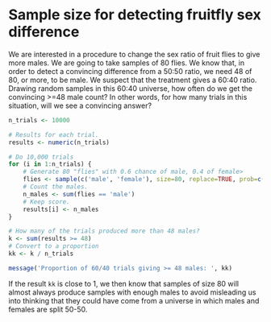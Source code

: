 # Sample size for detecting fruitfly sex difference


We are interested in a procedure to change the sex ratio of fruit flies
to give more males. We are going to take samples of 80 flies. We know
that, in order to detect a convincing difference from a 50:50 ratio, we
need 48 of 80, or more, to be male. We suspect that the treatment gives
a 60:40 ratio. Drawing random samples in this 60:40 universe, how often
do we get the convincing \>=48 male count? In other words, for how many
trials in this situation, will we see a convincing answer?

```r
n_trials <- 10000

# Results for each trial.
results <- numeric(n_trials)

# Do 10,000 trials
for (i in 1:n_trials) {
    # Generate 80 "flies" with 0.6 chance of male, 0.4 of female>
    flies <- sample(c('male', 'female'), size=80, replace=TRUE, prob=c(0.6, 0.4))
    # Count the males.
    n_males <- sum(flies == 'male')
    # Keep score.
    results[i] <- n_males
}

# How many of the trials produced more than 48 males?
k <- sum(results >= 48)
# Convert to a proportion
kk <- k / n_trials

message('Proportion of 60/40 trials giving >= 48 males: ', kk)
```

If the result `kk` is close to 1, we then know that samples of size 80
will almost always produce samples with enough males to avoid misleading
us into thinking that they could have come from a universe in which
males and females are split 50-50.

